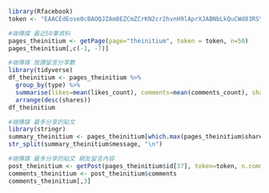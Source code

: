 ```{r}
library(Rfacebook)
token <- "EAACEdEose0cBAOQJZAm8EZCmZCrKN2cr2hvnH9lAprXJABNbLkQuCWd83RSY5rCDSRu2pGGlWLMEOegod2Qrw7x8P36J2DNJlSgbAoFhxl2kEu5MhL8BNviLVOidZBaPuGhhZB7FjWTZCSH5LZBZCurcOlORvZALynv1XQGmytspD7dV89YKNfh8RcCg3vbgJOFc664cZCZAVPBKgZDZD"
```

```{r}
#端傳媒 最近50筆資料
pages_theinitium <- getPage(page="theinitium", token = token, n=50)  
pages_theinitium[,c(-1, -7)]
```

```{r}
#端傳媒 按讚留言分享數
library(tidyverse)
df_theinitium <- pages_theinitium %>%
  group_by(type) %>%
  summarise(likes=mean(likes_count), comments=mean(comments_count), shares=mean(shares_count)) %>%
  arrange(desc(shares))
df_theinitium
```

```{r}
#端傳媒 最多分享的貼文
library(stringr)
summary_theinitium <- pages_theinitium[which.max(pages_theinitium$shares_count),]
str_split(summary_theinitium$message, "\n")
```

```{r}
#端傳媒 最多分享的貼文 網友留言內容
post_theinitium <- getPost(pages_theinitium$id[37], token=token, n.comments=20, likes=FALSE)
comments_theinitium <- post_theinitium$comments
comments_theinitium[,3]
```
